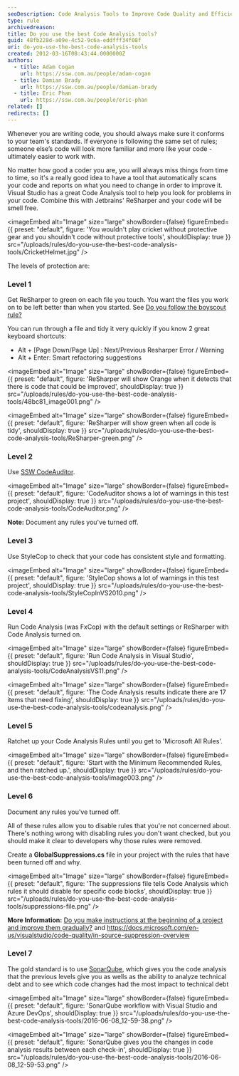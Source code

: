 ```yaml
---
seoDescription: Code Analysis Tools to Improve Code Quality and Efficiency
type: rule
archivedreason:
title: Do you use the best Code Analysis tools?
guid: 48fb228d-a09e-4c52-9c6a-eddfff34f08f
uri: do-you-use-the-best-code-analysis-tools
created: 2012-03-16T08:43:44.0000000Z
authors:
  - title: Adam Cogan
    url: https://ssw.com.au/people/adam-cogan
  - title: Damian Brady
    url: https://ssw.com.au/people/damian-brady
  - title: Eric Phan
    url: https://ssw.com.au/people/eric-phan
related: []
redirects: []
---
```


Whenever you are writing code, you should always make sure it conforms to your team's standards. If everyone is following the same set of rules; someone else’s code will look more familiar and more like your code - ultimately easier to work with.

No matter how good a coder you are, you will always miss things from time to time, so it's a really good idea to have a tool that automatically scans your code and reports on what you need to change in order to improve it.
Visual Studio has a great Code Analysis tool to help you look for problems in your code. Combine this with Jetbrains' ReSharper and your code will be smell free.


<imageEmbed
  alt="Image"
  size="large"
  showBorder={false}
  figureEmbed={{
    preset: "default",
    figure: 'You wouldn\'t play cricket without protective gear and you shouldn\'t code without protective tools',
    shouldDisplay: true
  }}
  src="/uploads/rules/do-you-use-the-best-code-analysis-tools/CricketHelmet.jpg"
/>

The levels of protection are:

### Level 1

Get ReSharper to green on each file you touch. You want the files you work on to be left better than when you started. See [Do you follow the boyscout rule?](/follow-boy-scout-rule/)

You can run through a file and tidy it very quickly if you know 2 great keyboard shortcuts:

* Alt + [Page Down/Page Up] : Next/Previous Resharper Error / Warning
* Alt + Enter: Smart refactoring suggestions


<imageEmbed
  alt="Image"
  size="large"
  showBorder={false}
  figureEmbed={{
    preset: "default",
    figure: 'ReSharper will show Orange when it detects that there is code that could be improved',
    shouldDisplay: true
  }}
  src="/uploads/rules/do-you-use-the-best-code-analysis-tools/48bc81_image001.png"
/>


<imageEmbed
  alt="Image"
  size="large"
  showBorder={false}
  figureEmbed={{
    preset: "default",
    figure: 'ReSharper will show green when all code is tidy',
    shouldDisplay: true
  }}
  src="/uploads/rules/do-you-use-the-best-code-analysis-tools/ReSharper-green.png"
/>

### Level 2

Use [SSW CodeAuditor](https://codeauditor.com).


<imageEmbed
  alt="Image"
  size="large"
  showBorder={false}
  figureEmbed={{
    preset: "default",
    figure: 'CodeAuditor shows a lot of warnings in this test project',
    shouldDisplay: true
  }}
  src="/uploads/rules/do-you-use-the-best-code-analysis-tools/CodeAuditor.png"
/>

**Note:** Document any rules you've turned off.

### Level 3

Use StyleCop to check that your code has consistent style and formatting.


<imageEmbed
  alt="Image"
  size="large"
  showBorder={false}
  figureEmbed={{
    preset: "default",
    figure: 'StyleCop shows a lot of warnings in this test project',
    shouldDisplay: true
  }}
  src="/uploads/rules/do-you-use-the-best-code-analysis-tools/StyleCopInVS2010.png"
/>

### Level 4

Run Code Analysis (was FxCop) with the default settings or ReSharper with Code Analysis turned on.


<imageEmbed
  alt="Image"
  size="large"
  showBorder={false}
  figureEmbed={{
    preset: "default",
    figure: 'Run Code Analysis in Visual Studio',
    shouldDisplay: true
  }}
  src="/uploads/rules/do-you-use-the-best-code-analysis-tools/CodeAnalysisVS11.png"
/>


<imageEmbed
  alt="Image"
  size="large"
  showBorder={false}
  figureEmbed={{
    preset: "default",
    figure: 'The Code Analysis results indicate there are 17 items that need fixing',
    shouldDisplay: true
  }}
  src="/uploads/rules/do-you-use-the-best-code-analysis-tools/codeanalysis.png"
/>

### Level 5

Ratchet up your Code Analysis Rules until you get to 'Microsoft All Rules'.


<imageEmbed
  alt="Image"
  size="large"
  showBorder={false}
  figureEmbed={{
    preset: "default",
    figure: 'Start with the Minimum Recommended Rules, and then ratched up.',
    shouldDisplay: true
  }}
  src="/uploads/rules/do-you-use-the-best-code-analysis-tools/image003.png"
/>

### Level 6

Document any rules you've turned off.

All of these rules allow you to disable rules that you're not concerned about. There's nothing wrong with disabling rules you don't want checked, but you should make it clear to developers why those rules were removed.

Create a **GlobalSuppressions.cs** file in your project with the rules that have been turned off and why.


<imageEmbed
  alt="Image"
  size="large"
  showBorder={false}
  figureEmbed={{
    preset: "default",
    figure: 'The suppressions file tells Code Analysis which rules it should disable for specific code blocks',
    shouldDisplay: true
  }}
  src="/uploads/rules/do-you-use-the-best-code-analysis-tools/suppressions-file.png"
/>

**More Information:** [Do you make instructions at the beginning of a project and improve them gradually?](/do-you-make-instructions-at-the-beginning-of-a-project-and-improve-them-gradually) and <https://docs.microsoft.com/en-us/visualstudio/code-quality/in-source-suppression-overview>

### Level 7

The gold standard is to use [SonarQube](https://www.sonarqube.org/), which gives you the code analysis that the previous levels give you as wells as the ability to analyze technical debt and to see which code changes had the most impact to technical debt


<imageEmbed
  alt="Image"
  size="large"
  showBorder={false}
  figureEmbed={{
    preset: "default",
    figure: 'SonarQube workflow with Visual Studio and Azure DevOps',
    shouldDisplay: true
  }}
  src="/uploads/rules/do-you-use-the-best-code-analysis-tools/2016-06-08_12-59-38.png"
/>


<imageEmbed
  alt="Image"
  size="large"
  showBorder={false}
  figureEmbed={{
    preset: "default",
    figure: 'SonarQube gives you the changes in code analysis results between each check-in',
    shouldDisplay: true
  }}
  src="/uploads/rules/do-you-use-the-best-code-analysis-tools/2016-06-08_12-59-53.png"
/>